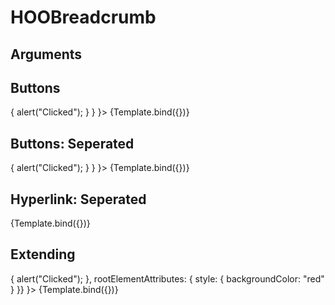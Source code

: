 
<Meta title="Molecules/Menus/HOOBreadcrumb" component={HOOBreadcrumb} />

# HOOBreadcrumb


## Arguments

<ArgsTable of={HOOBreadcrumb} />


## Buttons
<Canvas>
  <Story 
    name="Buttons"
    args = { 
      { type: HOOBreadcrumbType.Button, breadcrumbItems: buttonOptions, onBreadcrumbClick: () => { alert("Clicked"); } }
    }>
    {Template.bind({})}
  </Story>
</Canvas>

## Buttons: Seperated
<Canvas>
  <Story 
    name="Buttons: Seperated"
    args = { 
      { type: HOOBreadcrumbType.Button, breadcrumbItems: buttonOptions, seperatorIconName: "hoo-icon-arrow-right", onBreadcrumbClick: () => { alert("Clicked"); } }
    }>
    {Template.bind({})}
  </Story>
</Canvas>

## Hyperlink: Seperated
<Canvas>
  <Story 
    name="Hyperlink: Seperated"
    args = { 
      { type: HOOBreadcrumbType.Hyperlink, breadcrumbItems: hyperlinkOptions, seperatorIconName: "hoo-icon-arrow-right" }
    }>
    {Template.bind({})}
  </Story>
</Canvas>

## Extending
<Canvas>
  <Story 
    name="Extending"
    args = { 
     { type: HOOBreadcrumbType.Button, breadcrumbItems: buttonOptions, seperatorIconName: "hoo-icon-arrow-right", onBreadcrumbClick: () => { alert("Clicked"); }, rootElementAttributes: { style: { backgroundColor: "red" } }}
    }>
    {Template.bind({})}
  </Story>
</Canvas>